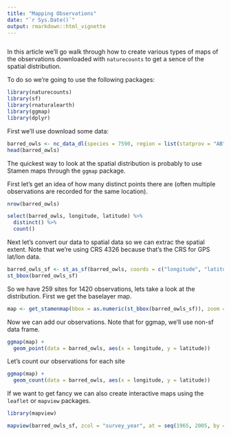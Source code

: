 ```yaml
---
title: "Mapping Observations"
date: "`r Sys.Date()`"
output: rmarkdown::html_vignette
---
```


```r
```

In this article we'll go walk through how to create various types of maps of the observations downloaded with `naturecounts` to get a sence of the spatial distribution.

To do so we're going to use the following packages:

```r
library(naturecounts)
library(sf)
library(rnaturalearth)
library(ggmap)
library(dplyr)
```

First we'll use download some data:

```r
barred_owls <- nc_data_dl(species = 7590, region = list(statprov = "AB"))
head(barred_owls)
```

The quickest way to look at the spatial distribution is probably to use Stamen maps through the `ggmap` package.

First let's get an idea of how many distinct points there are (often multiple observations are recorded for the same location).
```r
nrow(barred_owls)

select(barred_owls, longitude, latitude) %>%
  distinct() %>%
  count()
```

Next let's convert our data to spatial data so we can extrac the spatial extent. Note that we're using CRS 4326 because that's the CRS for GPS lat/lon data.
```r
barred_owls_sf <- st_as_sf(barred_owls, coords = c("longitude", "latitude"), crs = 4326)
st_bbox(barred_owls_sf)
```

So we have 259 sites for 1420 observations, lets take a look at the distribution. First we get the baselayer map.
```r
map <- get_stamenmap(bbox = as.numeric(st_bbox(barred_owls_sf)), zoom = 5)
```

Now we can add our observations. Note that for ggmap, we'll use non-sf data frame.
```r
ggmap(map) + 
  geom_point(data = barred_owls, aes(x = longitude, y = latitude))
```

Let's count our observations for each site
```r
ggmap(map) + 
  geom_count(data = barred_owls, aes(x = longitude, y = latitude))
```

If we want to get fancy we can also create interactive maps using the `leaflet` or `mapview` packages.

```r
library(mapview)

mapview(barred_owls_sf, zcol = "survey_year", at = seq(1965, 2005, by = 10))

```

